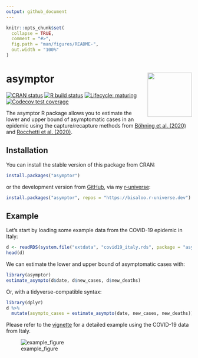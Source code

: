 ```yaml
---
output: github_document
---
```


<!-- README.md is generated from README.Rmd. Please edit that file -->

```r
knitr::opts_chunk$set(
  collapse = TRUE,
  comment = "#>",
  fig.path = "man/figures/README-",
  out.width = "100%"
)
```

# asymptor <img src="man/figures/logo.gif" align="right" alt="" width="120" />

<!-- badges: start -->
[![CRAN status](https://www.r-pkg.org/badges/version-ago/asymptor)](https://CRAN.R-project.org/package=asymptor)
[![R build status](https://github.com/Bisaloo/asymptor/workflows/R-CMD-check/badge.svg)](https://github.com/Bisaloo/asymptor/actions)
[![Lifecycle: maturing](https://img.shields.io/badge/lifecycle-maturing-blue.svg)](https://www.tidyverse.org/lifecycle/#maturing)
[![Codecov test coverage](https://codecov.io/gh/Bisaloo/asymptor/branch/main/graph/badge.svg)](https://codecov.io/gh/Bisaloo/asymptor?branch=main)
<!-- badges: end -->

The asymptor R package allows you to estimate the lower and upper bound of
asymptomatic cases in an epidemic using the capture/recapture methods from
[Böhning et al. (2020)](https://doi.org/10.1016/j.ijid.2020.06.009) and
[Rocchetti et al. (2020)](https://doi.org/10.1101/2020.07.14.20153445).

## Installation

You can install the stable version of this package from CRAN:

```r
install.packages("asymptor")
```

or the development version from [GitHub](https://github.com/bisaloo), via my 
[r-universe](https://bisaloo.r-universe.dev/):

```r
install.packages("asymptor", repos = "https://bisaloo.r-universe.dev")
```

## Example

Let's start by loading some example data from the COVID-19 epidemic in Italy:

```r
d <- readRDS(system.file("extdata", "covid19_italy.rds", package = "asymptor"))
head(d)
```

We can estimate the lower and upper bound of asymptomatic cases with:

```r
library(asymptor)
estimate_asympto(d$date, d$new_cases, d$new_deaths)
```

Or, with a tidyverse-compatible syntax:

```r
library(dplyr)
d %>%
  mutate(asympto_cases = estimate_asympto(date, new_cases, new_deaths))
```

Please refer to the
[vignette](https://bisaloo.github.io/asymptor/articles/example.html) for a
detailed example using the COVID-19 data from Italy.

![example_figure](https://bisaloo.github.io/asymptor/articles/example_files/figure-html/example_fig-1.png)
